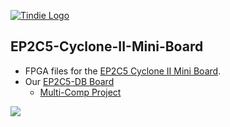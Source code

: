 <a href="https://www.tindie.com/products/land_boards/programmable-system-on-a-chip-for-the-raspberry-pi/?pt=ac_prod_search" >
<img src="http://land-boards.com/tindie/tindie-larges-v2.png" alt="Tindie Logo">
</img></a> 

== EP2C5-Cyclone-II-Mini-Board ==

* FPGA files for the [http://land-boards.com/blwiki/index.php?title=Cyclone_II_EP2C5_Mini_Dev_Board EP2C5 Cyclone II Mini Board].
* Our [http://land-boards.com/blwiki/index.php?title=EP2C5-DB EP2C5-DB Board]
** [https://github.com/douggilliland/MultiComp Multi-Comp Project]

<img src="http://land-boards.com/blwiki/images/d/d9/EP2C5-DB_RevX6_720px-rot.png"></a>
